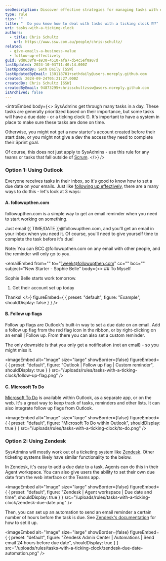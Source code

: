 ```yaml
---
seoDescription: Discover effective strategies for managing tasks with deadlines using tools like Outlook, Zendesk, and Microsoft To Do.
type: rule
tips: ""
title: "  Do you know how to deal with tasks with a ticking clock ⏰?"
uri: tasks-with-a-ticking-clock
authors:
  - title: Chris Schultz
    url: https://www.ssw.com.au/people/chris-schultz/
related:
  - give-emails-a-business-value
  - follow-up-effectively
guid: 9d8638f8-e930-4510-afa7-d54c5ef0a07d
lastUpdated: 2024-10-03T11:40:14.000Z
lastUpdatedBy: Seth Daily [SSW]
lastUpdatedByEmail: 130118701+sethdaily@users.noreply.github.com
created: 2024-09-24T05:21:27.000Z
createdBy: Chris Schultz [SSW]
createdByEmail: 94873295+chrisschultzssw@users.noreply.github.com
isArchived: false
---
```

<introEmbed
  body={<>
SysAdmins get through many tasks in a day. These tasks are generally prioritized based on their importance, but some tasks will have a due date - or a ticking clock ⏰. It's important to have a system in place to make sure these tasks are done on time.

Otherwise, you might not get a new starter's account created before their start date, or you might not give a dev the access they need to complete their Sprint goal.

Of course, this does not just apply to SysAdmins - use this rule for any teams or tasks that fall outside of [Scrum](https://www.ssw.com.au/rules/rules-to-better-scrum/).
  </>}
/>
### Option 1: Using Outlook

Everyone receives tasks in their inbox, so it's good to know how to set a due date on your emails. Just like [following up effectively](https://www.ssw.com.au/rules/follow-up-effectively/), there are a many ways to do this - let's look at 3 ways:

#### A. followupthen.com

followupthen.com is a simple way to get an email reminder when you need to start working on something.

Just email &#123;&#123; TIME/DATE &#125;&#125;@followupthen.com, and you'll get an email in your inbox when you need it. Of course, you'll need to give yourself time to complete the task before it's due!

Note: You can BCC @followupthen.com on any email with other people, and the reminder will only go to you.

<emailEmbed
  from=""
  to="<1week@followupthen.com>"
  cc=""
  bcc=""
  subject="New Starter - Sophie Belle"
  body={<>
    ## To Myself

Sophie Belle starts work tomorrow.

1. Get their account set up today

Thanks!
  </>}
  figureEmbed={ {
    preset: "default",
    figure: "Example",
    shouldDisplay: false
  } }
/>

#### B. Follow up flags

Follow up flags are Outlook's built-in way to set a due date on an email. Add a follow up flag from the red flag icon in the ribbon, or by right-clicking on an email | Follow up. From there you can also set a custom reminder.

The only downside is that you only get a notification (not an email) - so you might miss it.


<imageEmbed
  alt="Image"
  size="large"
  showBorder={false}
  figureEmbed={ {
    preset: "default",
    figure: "Outlook | Follow up flag | Custom reminder",
    shouldDisplay: true
  } }
  src="/uploads/rules/tasks-with-a-ticking-clock/follow-up-flag.png"
/>

#### C. Microsoft To Do

[Microsoft To Do](https://www.microsoft.com/en-au/microsoft-365/microsoft-to-do-list-app?WT.mc_id=M365-MVP-33518) is available within Outlook, as a separate app, or on the web. It's a great way to keep track of tasks, reminders and other lists. It can also integrate follow up flags from Outlook.


<imageEmbed
  alt="Image"
  size="large"
  showBorder={false}
  figureEmbed={ {
    preset: "default",
    figure: "Microsoft To Do within Outlook",
    shouldDisplay: true
  } }
  src="/uploads/rules/tasks-with-a-ticking-clock/to-do.png"
/>

### Option 2: Using Zendesk

SysAdmins will mostly work out of a ticketing system like [Zendesk](https://www.ssw.com.au/rules/rules-to-better-zendesk/). Other ticketing systems likely have similar functionality to the below.

In Zendesk, it's easy to add a due date to a task. Agents can do this in their Agent workspace. You can also give users the ability to set their own due date from the web interface or the Teams app.


<imageEmbed
  alt="Image"
  size="large"
  showBorder={false}
  figureEmbed={ {
    preset: "default",
    figure: "Zendesk | Agent workspace | Due date and time",
    shouldDisplay: true
  } }
  src="/uploads/rules/tasks-with-a-ticking-clock/zendesk-due-date.png"
/>

Then, you can set up an automation to send an email reminder a certain number of hours before the task is due. See [Zendesk's documentation](https://support.zendesk.com/hc/en-us/articles/4408881800218-Can-I-be-notified-by-email-before-a-task-ticket-s-due-date) for how to set it up.


<imageEmbed
  alt="Image"
  size="large"
  showBorder={false}
  figureEmbed={ {
    preset: "default",
    figure: "Zendesk Admin Center | Automations | Send email 24 hours before due date",
    shouldDisplay: true
  } }
  src="/uploads/rules/tasks-with-a-ticking-clock/zendesk-due-date-automation.png"
/>

